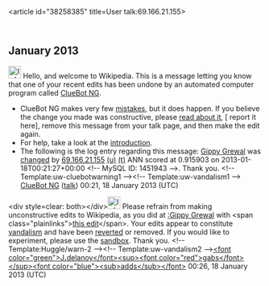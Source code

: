 <article id="38258385" title=User talk:69.166.21.155>
	<talkpage id="38258385" title="User talk:69.166.21.155">


== January 2013 ==
[[Image:Information.svg|left|25px|alt=|link=]] Hello, and welcome to Wikipedia. This is a message letting you know that one of your recent edits has been undone by an automated computer program called [[User:ClueBot NG|ClueBot NG]].
{{clear}}
* ClueBot NG makes very few [[User:ClueBot NG#Information About False Positives|mistakes]], but it does happen. If you believe the change you made was constructive, please [[User:ClueBot NG#Information About False Positives|read about it]], [{{User:ClueBot NG/Warnings/FPReport|1451943}} report it here], remove this message from your talk page, and then make the edit again.
* For help, take a look at the [[Wikipedia:Introduction|introduction]].
* The following is the log entry regarding this message: [[Gippy Grewal]] was [http://en.wikipedia.org/w/index.php?title=Gippy+Grewal&amp;diff=533611630&amp;oldid=533348091 changed] by [[Special:Contributions/69.166.21.155|69.166.21.155]] [[User:69.166.21.155|(u)]] [[User talk:69.166.21.155|(t)]] ANN scored at 0.915903 on 2013-01-18T00:21:27+00:00 &lt;!-- MySQL ID: 1451943 --&gt;. Thank you. &lt;!-- Template:uw-cluebotwarning1 --&gt;&lt;!-- Template:uw-vandalism1 --&gt; [[User:ClueBot NG|ClueBot NG]] ([[User talk:ClueBot NG|talk]]) 00:21, 18 January 2013 (UTC)

&lt;div style=clear: both&gt;&lt;/div&gt;[[File:Information.svg|25px|alt=|link=]] Please refrain from making unconstructive edits to Wikipedia, as you did at [[:Gippy Grewal]] with &lt;span class=&quot;plainlinks&quot;&gt;[http://en.wikipedia.org/wiki/Gippy_Grewal?diff=533611953 this edit]&lt;/span&gt;. Your edits appear to constitute [[Wikipedia:Vandalism|vandalism]] and have been [[Help:Reverting|reverted]] or removed. If you would like to experiment, please use the [[Wikipedia:Sandbox|sandbox]]. Thank you. &lt;!-- Template:Huggle/warn-2 --&gt;&lt;!-- Template:uw-vandalism2 --&gt;[[User:J.delanoy|&lt;font color=&quot;green&quot;&gt;J'''.'''delanoy&lt;/font&gt;]][[User Talk:J.delanoy|&lt;sup&gt;&lt;font color=&quot;red&quot;&gt;gabs&lt;/font&gt;&lt;/sup&gt;]][[Special:Contributions/J.delanoy|&lt;font color=&quot;blue&quot;&gt;&lt;sub&gt;adds&lt;/sub&gt;&lt;/font&gt;]] 00:26, 18 January 2013 (UTC)
	</talkpage>
</article>